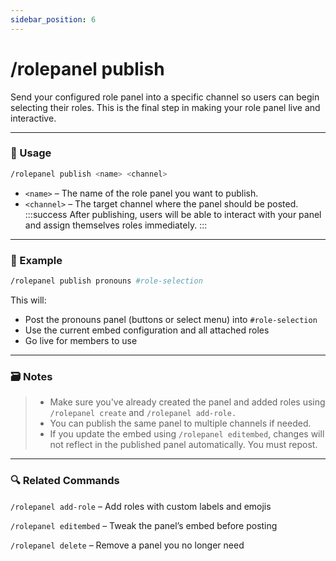 ```yaml
---
sidebar_position: 6
---
```


# /rolepanel publish

Send your configured role panel into a specific channel so users can begin selecting their roles. This is the final step in making your role panel live and interactive.

<hr className="md-divider-gradient" />

### 💬 Usage
```bash
/rolepanel publish <name> <channel>
```
- `<name>` – The name of the role panel you want to publish.
- `<channel>` – The target channel where the panel should be posted.
:::success
After publishing, users will be able to interact with your panel and assign themselves roles immediately.
:::

<hr className="md-divider-gradient" />

### 📌 Example
```bash
/rolepanel publish pronouns #role-selection
```
This will:
- Post the pronouns panel (buttons or select menu) into `#role-selection`
- Use the current embed configuration and all attached roles
- Go live for members to use

<hr className="md-divider-gradient" />

### 🗃️ Notes
> - Make sure you've already created the panel and added roles using `/rolepanel create` and `/rolepanel add-role.`
> - You can publish the same panel to multiple channels if needed.
> - If you update the embed using `/rolepanel editembed`, changes will not reflect in the published panel automatically. You must repost.

<hr className="md-divider-gradient" />

### 🔍 Related Commands
`/rolepanel add-role` – Add roles with custom labels and emojis

`/rolepanel editembed` – Tweak the panel’s embed before posting

`/rolepanel delete` – Remove a panel you no longer need